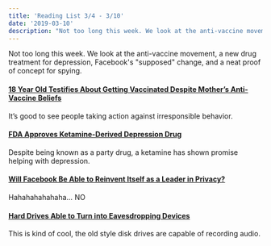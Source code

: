 ```yaml
---
title: 'Reading List 3/4 - 3/10'
date: '2019-03-10'
description: "Not too long this week. We look at the anti-vaccine movement, a new drug treatment for depression, Facebook's 'supposed' change, and a neat proof of concept for spying."
---
```


Not too long this week. We look at the anti-vaccine movement, a new drug treatment for depression, Facebook's "supposed" change, and a neat proof of concept for spying.

#### [18 Year Old Testifies About Getting Vaccinated Despite Mother’s Anti-Vaccine Beliefs](https://www.npr.org/2019/03/06/700617424/18-year-old-testifies-about-getting-vaccinated-despite-mothers-anti-vaccine-beli?utm_medium=RSS&utm_campaign=news)

It’s good to see people taking action against irresponsible behavior.

#### [FDA Approves Ketamine-Derived Depression Drug](https://www.theverge.com/2019/3/5/18252572/esketamine-fda-depression-fast-acting-treatment-health-science)

Despite being known as a party drug, a ketamine has shown promise helping with depression.

#### [Will Facebook Be Able to Reinvent Itself as a Leader in Privacy?](https://www.marketplace.org/2019/03/07/tech/will-facebook-be-to-able-reinvent-itself-as-a-leader-in-privacy)

Hahahahahahaha… NO

#### [Hard Drives Able to Turn into Eavesdropping Devices](https://www.theregister.co.uk/2019/03/07/hard_drive_eavesdropping/)

This is kind of cool, the old style disk drives are capable of recording audio.
